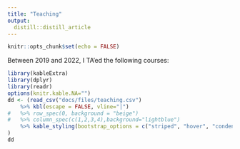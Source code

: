 ```yaml
---
title: "Teaching"
output:
  distill::distill_article
---
```



```r
knitr::opts_chunk$set(echo = FALSE)
```
Between 2019 and 2022, I TA'ed the following courses: 

```r
library(kableExtra)
library(dplyr)
library(readr)
options(knitr.kable.NA="")
dd <- (read_csv("docs/files/teaching.csv")
	%>% kbl(escape = FALSE, vline="|")
# 	%>% row_spec(0, background = "beige")
# 	%>% column_spec(c(1,2,3,4),background="lightblue")
	%>% kable_styling(bootstrap_options = c("striped", "hover", "condensed", "responsive"))
)
dd
```


